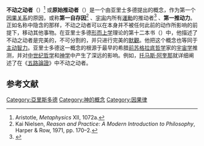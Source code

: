 {{translating|time=2020-08-28T17:40:12+00:00}}
'''不动之动者'''（{{lang-grc|ὃ οὐ κινούμενον κινεῖ|ho ou kinoúmenon kineî|动而不动的东西}}）<ref>Aristotle, ''Metaphysics'' XII, 1072a.</ref> 或'''原始推动者'''（{{lang-la|primum movens}}）是一个由亚里士多德提出的概念，作为第一个[[因果关系|因果关系]]的原因，或称'''第一自存因'''<ref>Kai Nielsen, ''Reason and Practice: A Modern Introduction to Philosophy'', Harper & Row, 1971, pp. 170–2.</ref> 、[[宇宙|宇宙]]内所有[[运动_(物理)|運動]]的推动者<ref>{{cite web|title=Aristotle's Natural Philosophy: Movers and Unmoved Mover|url=http://plato.stanford.edu/entries/aristotle-natphil/#5|work=stanford.edu|accessdate=2020-08-28|archive-date=2013-05-10|archive-url=https://www.webcitation.org/6GVqvFo76?url=http://plato.stanford.edu/entries/aristotle-natphil/#5|dead-url=no}}</ref> 、'''第一推动力'''。正如名称中隐含的那样，不动之动者可以在本身并不被任何此前的动作所影响的前提下，移动其他事物。在亚里士多德[[形而上学_(亚里士多德)|形而上学]]理论的第十二本书（{{Lang-el|Λ}}）中，他描述了不动之动者是完美的，不可分割的，并只进行完美的[[默觀|默觀]]。他把这个概念也等同于[[主动智力|主动智力]]。亚里士多德这一概念的根源于最早的希腊[[前苏格拉底哲学|前苏格拉底哲学]]家的[[宇宙学|宇宙学]]推测，并对[[中世纪哲学|中世纪哲学]]和[[神学|神学]]中产生了深远的影响。例如，[[托马斯·阿奎那|托马斯·阿奎那]]就详细阐述了在《[[五路論證|五路論證]]》中不动之动者。

== 参考文献 ==
<references />
{{亚里斯多德主义}}
{{Theology|god}}

{{DEFAULTSORT:Unmoved Mover}}
[[Category:亞里斯多德|Category:亞里斯多德]]
[[Category:神的概念|Category:神的概念]]
[[Category:因果律|Category:因果律]]